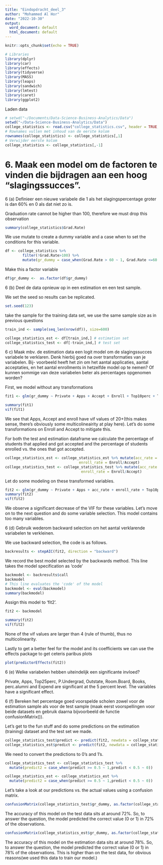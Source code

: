 ```yaml
---
title: "Eindopdracht_deel_3"
author: "Mohammed Al Hor"
date: "2022-10-30"
output:
  word_document: default
  html_document: default
---
```


```r
knitr::opts_chunk$set(echo = TRUE)
```

```r
# Libraries
library(dplyr)
library(car)
library(effects)
library(tidyverse)
library(MASS)
library(leaps)
library(sandwich)
library(lmtest)
library(caret)
library(ggplot2)
```

Laden data
```r
# setwd("~/Documents/Data-Science-Business-Analytics/Data")
setwd("~/Data-Science-Business-Analytics/Data")
college_statistics <- read.csv("college_statistics.csv", header = TRUE, strip.white = TRUE, stringsAsFactors = FALSE, na.strings = c("NA", "") )
# Rownames vullen met inhoud van de eerste kolom
rownames(college_statistics) <- college_statistics[,1]
# Verwijder eerste kolom
college_statistics <- college_statistics[,-1]

```

# 6. Maak een model om de factoren te vinden die bijdragen aan een hoog “slagingssucces”.

6 (a) Definieer een nieuwe variabele die 1 als het slagingspercentage groter is dan 60% en 0 als dat niet zo is.

Graduation rate cannot be higher than 100, therefore we must drop this observation

```r
summary(college_statistics$Grad.Rate)

```

We use mutate to create a dummy variable and a case when to set the conditions for this variable.

```r
df <- college_statistics %>%
        filter(!Grad.Rate>100) %>% 
        mutate(gr_dummy = case_when(Grad.Rate > 60 ~ 1, Grad.Rate <=60 ~ 0))
```

Make this a factor variable

```r
df$gr_dummy <-  as.factor(df$gr_dummy)
```


6 (b) Deel de data opnieuw op in een estimation en een test sample.

We set the seed so results can be replicated.
```r
set.seed(123) 
```

take the sample for the training data set, we use the same sample size as in previous questions

```r
train_ind <- sample(seq_len(nrow(df)), size=600)
```


```r
college_statistics_est <- df[train_ind,] # estimation set
college_statistics_test <- df[-train_ind,] # test set
```


6 c) Maak mbv. de estimation data een logit model om de slagingssucces variabele te verklaren. Denk hierbij goed na over transformaties van je variabelen. Bij-
voorbeeld heeft het zin om het aantal applicaties, aantal acceptaties, en het aantal enrollments in hetzelfde model op te nemen? Of kunnen sommige van
deze variabelen beter als percentages opgenomen worden?

First, we model without any transformations

```r
fit1 <- glm(gr_dummy ~ Private + Apps + Accept + Enroll + Top10perc + Top25perc + F.Undergrad + P.Undergrad + Outstate + Room.Board + Books + Personal + PhD + Terminal + S.F.Ratio + perc.alumni + Expend ,family = binomial(link=logit), data = college_statistics_est)
```

```r
summary(fit1)
vif(fit1)
```


We see that Apps, Accept and enroll have vif values of 20+(this makes sense, there's obviously some multicolineairity at play here). Let's do some transformations on Enroll and Accept to mitigate this.

For both the test and estimation dataframe we calculate the percentage of students that applied and got accepted and the percentage of students enrolled vs. the ones that got accepted.

```r
college_statistics_est <- college_statistics_est %>% mutate(acc_rate = Accept/Apps, 
                                  enroll_rate = Enroll/Accept)                      #  accepted and actually enrolled
college_statistics_test <- college_statistics_test %>% mutate(acc_rate = Accept/Apps, 
                                   enroll_rate = Enroll/Accept)
```


Let do some modeling on these transformed variables.

```r
fit2 <- glm(gr_dummy ~ Private + Apps + acc_rate + enroll_rate + Top10perc + Top25perc + F.Undergrad + P.Undergrad + Outstate + Room.Board + Books + Personal + PhD + Terminal + S.F.Ratio + perc.alumni + Expend ,family = binomial(link=logit), data = college_statistics_est)
summary(fit2)
vif(fit2)
```

We observe a significant decrease of the VIF for these variables. Let's move on to the next question and do some variable selection. This model contains too many variables.

6 (d) Gebruik wederom backward selection om het aantal verklarende variabelen te verkleinen.

We use backward selection, the code is as follows.

```r
backresults <- stepAIC(fit2, direction = "backward")
```

We record the best model selected by the backwards method. This line takes the model specification as 'code'

```r
backmodel <- backresults$call
backmodel
# This line evaluates the 'code' of the model
backmodel <- eval(backmodel)
summary(backmodel)
```

Assign this model to 'fit2'.
```r
fit2 <- backmodel
```

```r
summary(fit2) 
vif(fit2)
```
None of the vif values are larger than 4 (rule of thumb), thus no multicolinearity.

Lastly to get a better feel for the model and its coefficients we can use the effects package to get ceteris paribus plots

```r
plot(predictorEffects(fit2))
```


6 (e) Welke variabelen hebben uiteindelijk een significante invloed?

Private, Apps, Top25perc, P.Undergrad, Outstate, Room.Board, Books, perc.alumni and Expend are significant at the 5 percent level. The variables have a significant effect.

6 (f) Bereken het percentage goed voorspelde scholen zowel voor de estimation sample als voor de test sample (maak eerst voorspellingen voor beide datasets en gebruik daarna bijvoorbeeld de functie confusionMatrix()).

Let's get to the fun stuff and do some predictions on the estimation (training) dataset and the test set we made.

```r
college_statistics_test$predict <- predict(fit2, newdata = college_statistics_test)
college_statistics_est$predict <- predict(fit2, newdata = college_statistics_est)
```

We need to convert the predictions to 0's and 1's.

```r
college_statistics_test <- college_statistics_test %>% 
  mutate(predict2 = case_when(predict >= 0.5 ~ 1,predict < 0.5 ~ 0)) 

college_statistics_est <- college_statistics_est %>% 
  mutate(predict2 = case_when(predict >= 0.5 ~ 1,predict < 0.5 ~ 0)) 
```

Let's take a look at our predictions vs. the actual values using a confusion matrix.

```r
confusionMatrix(college_statistics_test$gr_dummy, as.factor(college_statistics_test$predict2))
```

The accuracy of this model on the test data sits at around 72%. So, to answer the question, the model predicted the correct value (0 or 1) in 72% of the observations.

```r
confusionMatrix(college_statistics_est$gr_dummy, as.factor(college_statistics_est$predict2))
```

The accuracy of this model on the estimation data sits at around 78%. So, to answer the question, the model predicted the correct value (0 or 1) in 78% of the observations. This is higher than on the test data, for obvious reasons(we used this data to train our model.)




